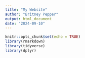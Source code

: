 ```yaml
---
title: "My Website"
author: "Britney Pepper"
output: html_document
date: "2024-09-10"
---
```


```r
knitr::opts_chunk$set(echo = TRUE)
library(rmarkdown)
library(tidyverse)
library(dplyr)
```

